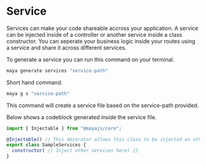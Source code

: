 # Service

Services can make your code shareable accross your application. A service can be injected inside of a controller or another service inside a class constructor. You can seperate your business logic inside your routes using a service and share it across different services.

To generate a service you can run this command on your terminal.

```js
maya generate services "service-path"
```

Short hand command.

```js
maya g s "service-path"
```

This command will create a service file based on the service-path provided.

Below shows a codeblock generated inside the service file.

```js
import { Injectable } from "@mayajs/core";

@Injectable() // This decorator allows this class to be injected on other modules
export class SampleServices {
  constructor( // Inject other services here) {}
}
```
